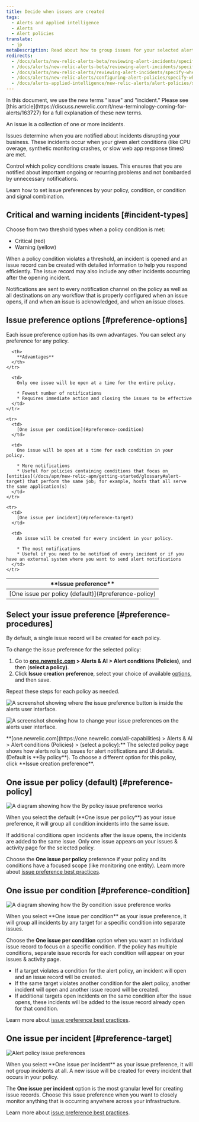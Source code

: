 ```yaml
---
title: Decide when issues are created
tags:
  - Alerts and applied intelligence
  - Alerts
  - Alert policies
translate:
  - jp
metaDescription: Read about how to group issues for your selected alert policy and select your issue preference. The default is "by policy."
redirects:
  - /docs/alerts/new-relic-alerts-beta/reviewing-alert-incidents/specifying-when-new-relic-creates-incidents
  - /docs/alerts/new-relic-alerts-beta/reviewing-alert-incidents/specify-when-new-relic-creates-incidents
  - /docs/alerts/new-relic-alerts/reviewing-alert-incidents/specify-when-new-relic-creates-incidents
  - /docs/alerts/new-relic-alerts/configuring-alert-policies/specify-when-new-relic-creates-incidents
  - /docs/alerts-applied-intelligence/new-relic-alerts/alert-policies/specify-when-alerts-creates-incidents
---
```







<Callout variant="important">
  In this document, we use the new terms "issue" and "incident." Please see [this article](https://discuss.newrelic.com/t/new-terminology-coming-for-alerts/163727) for a full explanation of these new terms.
</Callout>

An issue is a collection of one or more incidents.

Issues determine when you are notified about incidents disrupting your business. These incidents occur when your given alert conditions (like CPU overage, synthetic monitoring crashes, or slow web app response times) are met.

Control which policy conditions create issues. This ensures that you are notified about important ongoing or recurring problems and not bombarded by unnecessary notifications.

Learn how to set issue preferences by your policy, condition, or condition and signal combination.

## Critical and warning incidents [#incident-types]

Choose from two threshold types when a policy condition is met:

* Critical (red)
* Warning (yellow)

When a policy condition violates a threshold, an incident is opened and an issue record can be created with detailed information to help you respond efficiently. The issue record may also include any other incidents occurring after the opening incident.

Notifications are sent to every notification channel on the policy as well as all destinations on any workflow that is properly configured when an issue opens, if and when an issue is acknowledged, and when an issue closes.

## Issue preference options [#preference-options]

Each issue preference option has its own advantages. You can select any preference for any policy.

<table>
  <thead>
    <tr>
      <th width={200}>
        **Issue preference**
      </th>

      <th>
        **Advantages**
      </th>
    </tr>
  </thead>

  <tbody>
    <tr>
      <td>
        [One issue per policy (default)](#preference-policy)
      </td>

      <td>
        Only one issue will be open at a time for the entire policy.

        * Fewest number of notifications
        * Requires immediate action and closing the issues to be effective
      </td>
    </tr>

    <tr>
      <td>
        [One issue per condition](#preference-condition)
      </td>

      <td>
        One issue will be open at a time for each condition in your policy.

        * More notifications
        * Useful for policies containing conditions that focus on [entities](/docs/apm/new-relic-apm/getting-started/glossary#alert-target) that perform the same job; for example, hosts that all serve the same application(s)
      </td>
    </tr>

    <tr>
      <td>
        [One issue per incident](#preference-target)
      </td>

      <td>
        An issue will be created for every incident in your policy.

        * The most notifications
        * Useful if you need to be notified of every incident or if you have an external system where you want to send alert notifications
      </td>
    </tr>
  </tbody>
</table>

## Select your issue preference [#preference-procedures]

By default, a single issue record will be created for each policy.

To change the issue preference for the selected policy:

1. Go to **[one.newrelic.com](https://one.newrelic.com/all-capabilities) > Alerts & AI > Alert conditions (Policies)**, and then (**select a policy)**.
2. Click **Issue creation preference**, select your choice of available [options](#preference-options), and then save.

Repeat these steps for each policy as needed.

<img
  title="A screenshot showing where the issue preference button is inside the alerts user interface."
  alt="A screenshot showing where the issue preference button is inside the alerts user interface."
  src={alertsIncidentPreferenceUi}
/>

<img
  title="A screenshot showing how to change your issue preferences on the alerts user interface."
  alt="A screenshot showing how to change your issue preferences on the alerts user interface."
  src={alertsIncidentPreferenceOptions}
/>

<figcaption>
  **[one.newrelic.com](https://one.newrelic.com/all-capabilities) > Alerts & AI > Alert conditions (Policies) > (select a policy):** The selected policy page shows how alerts rolls up issues for alert notifications and UI details. (Default is **By policy**). To choose a different option for this policy, click **Issue creation preference**.
</figcaption>

## One issue per policy (default) [#preference-policy]

<img
  title="A diagram showing how the By policy issue preference works"
  alt="A diagram showing how the By policy issue preference works"
  src={alertsByPolicy}
/>

<figcaption>
  When you select the default (**One issue per policy**) as your issue preference, it will group all condition incidents into the same issue.
</figcaption>

If additional conditions open incidents after the issue opens, the incidents are added to the same issue. Only one issue appears on your issues & activity page for the selected policy.

Choose the **One issue per policy** preference if your policy and its conditions have a focused scope (like monitoring one entity). Learn more about [issue preference best practices](/docs/new-relic-solutions/best-practices-guides/alerts-applied-intelligence/alerts-best-practices/#incident-practices).

## One issue per condition [#preference-condition]

<img
  title="A diagram showing how the By condition issue preference works"
  alt="A diagram showing how the By condition issue preference works"
  src={alertsByCondition}
/>

<figcaption>
  When you select **One issue per condition** as your issue preference, it will group all incidents by any target for a specific condition into separate issues.
</figcaption>

Choose the **One issue per condition** option when you want an individual issue record to focus on a specific condition. If the policy has multiple conditions, separate issue records for each condition will appear on your issues & activity page.

* If a target violates a condition for the alert policy, an incident will open and an issue record will be created.
* If the same target violates another condition for the alert policy, another incident will open and another issue record will be created.
* If additional targets open incidents on the same condition after the issue opens, these incidents will be added to the issue record already open for that condition.

Learn more about [issue preference best practices](/docs/new-relic-solutions/best-practices-guides/alerts-applied-intelligence/alerts-best-practices/#incident-practices).

## One issue per incident [#preference-target]

<img
  title="Alert policy issue preferences"
  alt="Alert policy issue preferences"
  src={alertsBySignal}
/>

<figcaption>
  When you select **One issue per incident** as your issue preference, it will not group incidents at all. A new issue will be created for every incident that occurs in your policy.
</figcaption>

The **One issue per incident** option is the most granular level for creating issue records. Choose this issue preference when you want to closely monitor anything that is occurring anywhere across your infrastructure.

Learn more about [issue preference best practices](/docs/new-relic-solutions/best-practices-guides/alerts-applied-intelligence/alerts-best-practices/#incident-practices).
